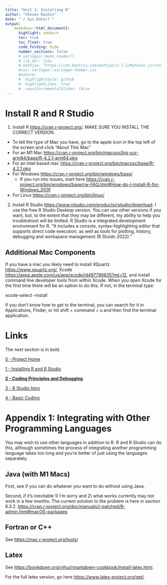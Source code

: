 ```yaml
---
title: "Unit 1: Installing R"
author: "Steven Rashin"
date: "`r Sys.Date()`"
output:
    bookdown::html_document2:
      highlight: zenburn
      toc: true
      toc_float: true
      code_folding: hide
      number_sections: false
      # xaringan::moon_reader()
      # lib_dir: libs
      # mathjax: "https://cdn.bootcss.com/mathjax/2.7.1/MathJax.js?config=TeX-AMS_HTML"
      #css: xaringan::xaringan-themer.css
      #nature:
      #  highlightStyle: github
      #  highlightLines: true
      #  countIncrementalSlides: false
---
```


# Install R and R Studio

1)  Install R <https://cran.r-project.org/>. MAKE SURE YOU INSTALL THE CORRECT VERSION.

-   To tell the type of Mac you have, go to the apple icon in the top left of the screen and click "About This Mac"
-   For an M1 Mac <https://cran.r-project.org/bin/macosx/big-sur-arm64/base/R-4.2.1-arm64.pkg>
-   For an intel based mac <https://cran.r-project.org/bin/macosx/base/R-4.2.1.pkg>
-   For Windows <https://cran.r-project.org/bin/windows/base/>
      - If you run into issues, start here <https://cran.r-project.org/bin/windows/base/rw-FAQ.html#How-do-I-install-R-for-Windows_003f>
-   For Linux <https://cran.r-project.org/bin/linux/>

2) Install R Studio <https://www.rstudio.com/products/rstudio/download>.  I use the free R Studio Desktop version.  You can use other versions if you want, but, to the extent that they may be different, my ability to help you troubleshoot will be limited.  R Studio is a integrated development environment for R. "It includes a console, syntax-highlighting editor that supports direct code execution, as well as tools for plotting, history, debugging and workspace management (R Stuido 2022)."

## Additional Mac Components

If you have a mac you likely need to install XQuartz <https://www.xquartz.org/>, Xcode <https://apps.apple.com/us/app/xcode/id497799835?mt=12>, and install command line developer tools from within Xcode. When you open Xcode for the first time there will be an option to do this. If not, in the terminal type:

xcode-select --install

If you don't know how to get to the terminal, you can search for it in Applications, Finder, or hit shift + command + u and then find the terminal application.

# Links 

The next section is in bold.

[0 - Project Home](https://sdr1.github.io/R-Intro-Seminar)

[1 - Installing R and R Studio](https://sdr1.github.io/R-Intro-Seminar/1-r-intro-seminar.html)

[**2 - Coding Principles and Debugging** ](https://sdr1.github.io/R-Intro-Seminar/2-intro-to-coding-debugging.html)

[3 - R Studio Intro](https://sdr1.github.io/R-Intro-Seminar/3-intro-to-r-studio.html)

[4 - Basic Coding](https://sdr1.github.io/R-Intro-Seminar/4-basic-coding.html)


# Appendix 1: Integrating with Other Programming Languages

You may wish to use other languages in addition to R. R and R Studio can do this, although sometimes the process of integrating another programming language takes too long and you're better of just using the languages separately.

## Java (with M1 Macs)

First, see if you can do whatever you want to do without using Java.

Second, if it's inevitable 1) I'm sorry and 2) what works currently may not work in a few months. The current solution to the problem is here in section 6.3.2. <https://cran.r-project.org/doc/manuals/r-patched/R-admin.html#macOS-packages>

## Fortran or C++

See <https://mac.r-project.org/tools/>

## Latex

See <https://bookdown.org/yihui/rmarkdown-cookbook/install-latex.html>.

For the full latex version, go here <https://www.latex-project.org/get/>.
